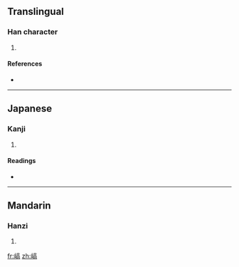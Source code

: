 ==Translingual==

===Han character===
{{Han char|rn=46|rad=山|as=10|sn=13|four=|canj=山卜口月 (UYRB), X山卜口月 (XUYRB)}}

# {{defn|Han|sort=山10}}

====References====
* {{Han ref|kx=0317.290|dkj=08349|dj=0618.030|hdz=10791.170|uh=5D6A|ud=23914}}

----

==Japanese==

===Kanji===
{{ja-kanji|grade=|rs=山10}}

# {{defn|Japanese}}

====Readings====
* {{ja-readings|on=[[こう]] (kō), [[きょう]] (kyō)|kun=[[かたい]] (katai), [[やせてかたいつち]] (yasetekataitsuchi)}}

----

==Mandarin==

===Hanzi===
{{cmn-hanzi|pin=[[qiāo]] ([[qiao1]])|wg=ch'iao<sup>1</sup>}}

# {{defn|Mandarin}}

[[fr:嵪]]
[[zh:嵪]]